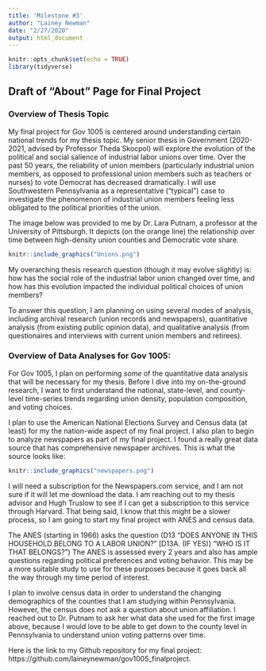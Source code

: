 ```yaml
---
title: 'Milestone #3'
author: "Lainey Newman"
date: "2/27/2020"
output: html_document
---
```


```r
knitr::opts_chunk$set(echo = TRUE)
library(tidyverse)

```

## Draft of "About" Page for Final Project

### Overview of Thesis Topic 

My final project for Gov 1005 is centered around understanding certain national trends for my thesis topic. My senior thesis in Government (2020-2021, advised by Professor Theda Skocpol) will explore the evolution of the political and social salience of industrial labor unions over time. Over the past 50 years, the reliability of union members (particularly industrial union members, as opposed to professional union members such as teachers or nurses) to vote Democrat has decreased dramatically. I will use Southwestern Pennsylvania as a representative ("typical") case to investigate the phenomenon of industrial union members feeling less obligated to the political priorities of the union.

The image below  was provided to me by Dr. Lara Putnam, a professor at the University of Pittsburgh. It depicts (on the orange line) the relationship over time between high-density union counties and Democratic vote share.

```r
knitr::include_graphics("Unions.png")
```

My overarching thesis research question (though it may evolve slightly) is: how has the social role of the industrial labor union changed over time, and how has this evolution impacted the individual political choices of union members?

To answer this question, I am planning on using several modes of analysis, including archival research (union records and newspapers), quantitative analysis (from existing public opinion data), and qualitative analysis (from questionaires and interviews with current union members and retirees).

### Overview of Data Analyses for Gov 1005:

For Gov 1005, I plan on performing *some* of the quantitative data analysis that will be necessary for my thesis. Before I dive into my on-the-ground research, I want to first understand the national, state-level, and county-level time-series trends regarding union density, population composition, and voting choices. 

I plan to use the American National Elections Survey and Census data (at least) for my the nation-wide aspect of my final project. I also plan to begin to analyze newspapers as part of my final project. I found a really great data source that has comprehensive newspaper archives. This is what the source looks like:

```r
knitr::include_graphics("newspapers.png")
```

I will need a subscription for the Newspapers.com service, and I am not sure if it will let me download the data. I am reaching out to my thesis advisor and Hugh Truslow to see if I can get a subscription to this service through Harvard. That being said, I know that this might be a slower process, so I am going to start my final project with ANES and census data.

The ANES (starting in 1966) asks the question (D13 "DOES ANYONE IN THIS HOUSEHOLD BELONG TO A LABOR UNION?" [D13A. (IF YES)] "WHO IS IT THAT BELONGS?") The ANES is assessed every 2 years and also has ample questions regarding political preferences and voting behavior. This may be a more suitable study to use for these purposes because it goes back all the way through my time period of interest.

I plan to involve census data in order to understand the changing demographics of the counties that I am studying within Pennsylvania. However, the census does not ask a question about union affiliation. I reached out to Dr. Putnam to ask her what data she used for the first image above, because I would love to be able to get down to the county level in Pennsylvania to understand union voting patterns over time.  


Here is the link to my Github repository for my final project: https://github.com/laineynewman/gov1005_finalproject.


